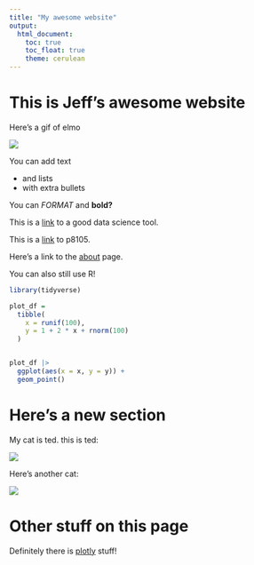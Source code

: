 ```yaml
---
title: "My awesome website"
output: 
  html_document:
    toc: true
    toc_float: true
    theme: cerulean
---
```


# This is Jeff's awesome website

Here's a gif of elmo

![](https://media.giphy.com/media/drXGoW1iudhKw/giphy.gif)



You can add text

* and lists
* with extra bullets

You can *FORMAT* and **bold?**


This is a [link](https://google.com) to a good data science tool.

This is a [link](https://p8105.com/) to p8105.

Here's a link to the [about](about.html) page.


You can also still use R!

```r
library(tidyverse)

plot_df =
  tibble(
    x = runif(100),
    y = 1 + 2 * x + rnorm(100)
  )


plot_df |>
  ggplot(aes(x = x, y = y)) +
  geom_point()
```



# Here's a new section

My cat is ted. this is ted:

![](images/cat_1.jpg)



Here's another cat:

![](images/cat_2.jpg)




# Other stuff on this page

Definitely there is [plotly](plotly.html) stuff!
